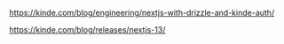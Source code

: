 
https://kinde.com/blog/engineering/nextjs-with-drizzle-and-kinde-auth/

https://kinde.com/blog/releases/nextjs-13/